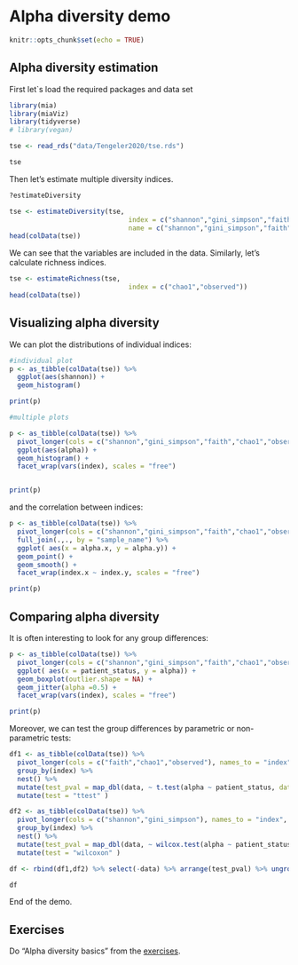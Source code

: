 # Alpha diversity demo

```r
knitr::opts_chunk$set(echo = TRUE)
```

## Alpha diversity estimation


First let`s load the required packages and data set


```r
library(mia)
library(miaViz)
library(tidyverse)
# library(vegan)

tse <- read_rds("data/Tengeler2020/tse.rds")

tse

```
Then let's estimate multiple diversity indices.

```r

?estimateDiversity

tse <- estimateDiversity(tse, 
                              index = c("shannon","gini_simpson","faith"),
                              name = c("shannon","gini_simpson","faith"))
head(colData(tse))

```

We can see that the variables are included in the data.
Similarly, let's calculate richness indices.

```r

tse <- estimateRichness(tse, 
                              index = c("chao1","observed"))
head(colData(tse))

```

## Visualizing alpha diversity 

We can plot the distributions of individual indices:

```r
#individual plot
p <- as_tibble(colData(tse)) %>% 
  ggplot(aes(shannon)) +
  geom_histogram() 

print(p)

#multiple plots

p <- as_tibble(colData(tse)) %>% 
  pivot_longer(cols = c("shannon","gini_simpson","faith","chao1","observed"), names_to = "index", values_to = "alpha") %>% 
  ggplot(aes(alpha)) +
  geom_histogram() +
  facet_wrap(vars(index), scales = "free")


print(p)


```

and the correlation between indices:

```r

p <- as_tibble(colData(tse)) %>% 
  pivot_longer(cols = c("shannon","gini_simpson","faith","chao1","observed"), names_to = "index", values_to = "alpha") %>% 
  full_join(.,., by = "sample_name") %>% 
  ggplot( aes(x = alpha.x, y = alpha.y)) + 
  geom_point() +
  geom_smooth() +
  facet_wrap(index.x ~ index.y, scales = "free")

print(p)

```

## Comparing alpha diversity 

It is often interesting to look for any group differences:


```r

p <- as_tibble(colData(tse)) %>% 
  pivot_longer(cols = c("shannon","gini_simpson","faith","chao1","observed"), names_to = "index", values_to = "alpha") %>% 
  ggplot( aes(x = patient_status, y = alpha)) + 
  geom_boxplot(outlier.shape = NA) +
  geom_jitter(alpha =0.5) +
  facet_wrap(vars(index), scales = "free")

print(p)

```

Moreover, we can test the group differences by parametric or non-parametric tests:

```r

df1 <- as_tibble(colData(tse)) %>% 
  pivot_longer(cols = c("faith","chao1","observed"), names_to = "index", values_to = "alpha") %>% 
  group_by(index) %>% 
  nest() %>% 
  mutate(test_pval = map_dbl(data, ~ t.test(alpha ~ patient_status, data = .x)$p.value)) %>% 
  mutate(test = "ttest" ) 

df2 <- as_tibble(colData(tse)) %>% 
  pivot_longer(cols = c("shannon","gini_simpson"), names_to = "index", values_to = "alpha") %>% 
  group_by(index) %>% 
  nest() %>% 
  mutate(test_pval = map_dbl(data, ~ wilcox.test(alpha ~ patient_status, data = .x)$p.value))%>% 
  mutate(test = "wilcoxon" ) 

df <- rbind(df1,df2) %>% select(-data) %>% arrange(test_pval) %>% ungroup()

df

```
End of the demo.


## Exercises

Do "Alpha diversity basics" from the [exercises](https://microbiome.github.io/OMA/exercises.html).
